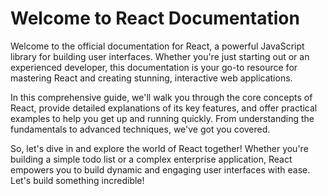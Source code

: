 # Welcome to React Documentation

Welcome to the official documentation for React, a powerful JavaScript library for building user interfaces. Whether you're just starting out or an experienced developer, this documentation is your go-to resource for mastering React and creating stunning, interactive web applications.

In this comprehensive guide, we'll walk you through the core concepts of React, provide detailed explanations of its key features, and offer practical examples to help you get up and running quickly. From understanding the fundamentals to advanced techniques, we've got you covered.

So, let's dive in and explore the world of React together! Whether you're building a simple todo list or a complex enterprise application, React empowers you to build dynamic and engaging user interfaces with ease. Let's build something incredible!